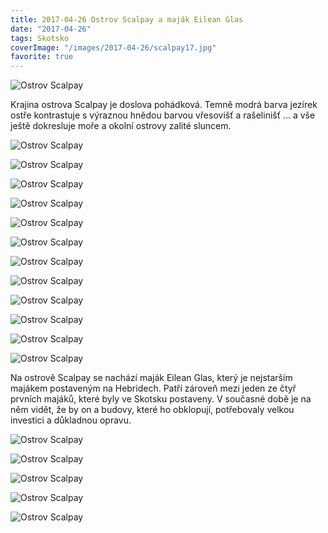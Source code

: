 ```yaml
---
title: 2017-04-26 Ostrov Scalpay a maják Eilean Glas
date: "2017-04-26"
tags: Skotsko
coverImage: "/images/2017-04-26/scalpay17.jpg"
favorite: true
---
```


<Image
  src="/images/2017-04-26/scalpay1.jpg"
  alt="Ostrov Scalpay"
  width={1280}
  height={750}
  priority
  className="next-image"
/>

Krajina ostrova Scalpay je doslova pohádková. Temně modrá barva jezírek ostře kontrastuje s výraznou hnědou barvou vřesovišť a rašelinišť ... a vše ještě dokresluje moře a okolní ostrovy zalité sluncem.

<Image
  src="/images/2017-04-26/scalpay2.jpg"
  alt="Ostrov Scalpay"
  width={1280}
  height={750}
  priority
  className="next-image"
/>

<Image
  src="/images/2017-04-26/scalpay3.jpg"
  alt="Ostrov Scalpay"
  width={1280}
  height={750}
  priority
  className="next-image"
/>

<Image
  src="/images/2017-04-26/scalpay4.jpg"
  alt="Ostrov Scalpay"
  width={1280}
  height={750}
  priority
  className="next-image"
/>

<Image
  src="/images/2017-04-26/scalpay5.jpg"
  alt="Ostrov Scalpay"
  width={1280}
  height={750}
  priority
  className="next-image"
/>

<Image
  src="/images/2017-04-26/scalpay6.jpg"
  alt="Ostrov Scalpay"
  width={1280}
  height={750}
  priority
  className="next-image"
/>

<Image
  src="/images/2017-04-26/scalpay7.jpg"
  alt="Ostrov Scalpay"
  width={1280}
  height={750}
  priority
  className="next-image"
/>

<Image
  src="/images/2017-04-26/scalpay8.jpg"
  alt="Ostrov Scalpay"
  width={1280}
  height={750}
  priority
  className="next-image"
/>

<Image
  src="/images/2017-04-26/scalpay9.jpg"
  alt="Ostrov Scalpay"
  width={1280}
  height={750}
  priority
  className="next-image"
/>

<Image
  src="/images/2017-04-26/scalpay10.jpg"
  alt="Ostrov Scalpay"
  width={1280}
  height={750}
  priority
  className="next-image"
/>

<Image
  src="/images/2017-04-26/scalpay12.jpg"
  alt="Ostrov Scalpay"
  width={1280}
  height={750}
  priority
  className="next-image"
/>

<Image
  src="/images/2017-04-26/scalpay14.jpg"
  alt="Ostrov Scalpay"
  width={1280}
  height={750}
  priority
  className="next-image"
/>

<Image
  src="/images/2017-04-26/scalpay18.jpg"
  alt="Ostrov Scalpay"
  width={1280}
  height={750}
  priority
  className="next-image"
/>

Na ostrově Scalpay se nachází maják Eilean Glas, který je nejstarším majákem postaveným na Hebridech. Patří zároveň mezi jeden ze čtyř prvních majáků, které byly ve Skotsku postaveny. V současné době je na něm vidět, že by on a budovy, které ho obklopují, potřebovaly velkou investici a důkladnou opravu.

<Image
  src="/images/2017-04-26/scalpay13.jpg"
  alt="Ostrov Scalpay"
  width={1280}
  height={750}
  priority
  className="next-image"
/>

<Image
  src="/images/2017-04-26/scalpay11.jpg"
  alt="Ostrov Scalpay"
  width={1280}
  height={750}
  priority
  className="next-image"
/>

<Image
  src="/images/2017-04-26/scalpay15.jpg"
  alt="Ostrov Scalpay"
  width={1280}
  height={750}
  priority
  className="next-image"
/>

<Image
  src="/images/2017-04-26/scalpay16.jpg"
  alt="Ostrov Scalpay"
  width={1280}
  height={750}
  priority
  className="next-image"
/>

<Image
  src="/images/2017-04-26/scalpay17.jpg"
  alt="Ostrov Scalpay"
  width={1280}
  height={750}
  priority
  className="next-image"
/>
